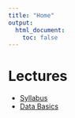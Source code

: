 ```yaml
---
title: "Home"
output:
  html_document:
    toc: false
---
```


# Lectures

* [Syllabus](00_administrative.html)
* [Data Basics](01_introduction.html)
